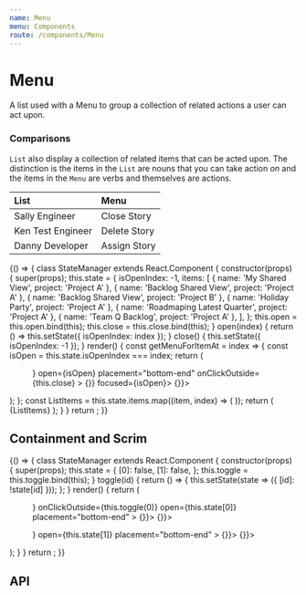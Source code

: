 ```yaml
---
name: Menu
menu: Components
route: /components/Menu
---
```



# Menu

A list used with a Menu to group a collection of related actions a user can act upon.

### Comparisons

`List` also display a collection of related items that can be acted upon.
The distinction is the items in the `List` are nouns that you can take action _on_
and the items in the `Menu` are verbs and themselves are actions.

| List              | Menu         |
| :---------------- | :----------- |
| Sally Engineer    | Close Story  |
| Ken Test Engineer | Delete Story |
| Danny Developer   | Assign Story |

<Playground>
  {() => {
    class StateManager extends React.Component {
      constructor(props) {
        super(props);
        this.state = {
          isOpenIndex: -1,
          items: [
            { name: 'My Shared View', project: 'Project A' },
            { name: 'Backlog Shared View', project: 'Project A' },
            { name: 'Backlog Shared View', project: 'Project B' },
            { name: 'Holiday Party', project: 'Project A' },
            { name: 'Roadmaping Latest Quarter', project: 'Project A' },
            { name: 'Team Q Backlog', project: 'Project A' },
          ],
        };
        this.open = this.open.bind(this);
        this.close = this.close.bind(this);
      }
      open(index) {
        return () => this.setState({ isOpenIndex: index });
      }
      close() {
        this.setState({ isOpenIndex: -1 });
      }
      render() {
        const getMenuForItemAt = index => {
          const isOpen = this.state.isOpenIndex === index;
          return (
            <Menu
              anchor={<IconButton icon={InfoIcon} onClick={this.open(index)} />}
              open={isOpen}
              placement="bottom-end"
              onClickOutside={this.close}
            >
              <List bordered>
                <List.Item onClick={() => {}} focused={isOpen}>
                  <List.ItemText primary="Action 1" />
                </List.Item>
                <List.Item onClick={() => {}}>
                  <List.ItemText primary="Action 2" />
                </List.Item>
              </List>
            </Menu>
          );
        };
        const ListItems = this.state.items.map((item, index) => (
          <List.Item key={index} secondaryAction={getMenuForItemAt(index)}>
            <List.ItemText primary={item.name} secondary={item.project} />
          </List.Item>
        ));
        return (
          <SpacedGroup xs={24}>
            <Paper>
              <List bordered>{ListItems}</List>
            </Paper>
          </SpacedGroup>
        );
      }
    }
    return <StateManager />;
  }}
</Playground>

## Containment and Scrim

<Playground data-test="containment">
  {() => {
    class StateManager extends React.Component {
      constructor(props) {
        super(props);
        this.state = {
          [0]: false,
          [1]: false,
        };
        this.toggle = this.toggle.bind(this);
      }
      toggle(id) {
        return () => {
          this.setState(state => ({ [id]: !state[id] }));
        };
      }
      render() {
        return (
          <SpacedGroup>
            <Menu
              disableContainment
              anchor={<IconButton icon={InfoIcon} onClick={this.toggle(0)} />}
              onClickOutside={this.toggle(0)}
              open={this.state[0]}
              placement="bottom-end"
            >
              <List bordered>
                <List.Item onClick={() => {}}>
                  <List.ItemText primary="Action 1" />
                </List.Item>
                <List.Item onClick={() => {}}>
                  <List.ItemText primary="Action 2" />
                </List.Item>
              </List>
            </Menu>
            <Menu
              disableContainment
              disableScrim
              anchor={<IconButton icon={InfoIcon} onClick={this.toggle(1)} />}
              open={this.state[1]}
              placement="bottom-end"
            >
              <List bordered>
                <List.Item onClick={() => {}}>
                  <List.ItemText primary="Action 1" />
                </List.Item>
                <List.Item onClick={() => {}}>
                  <List.ItemText primary="Action 2" />
                </List.Item>
              </List>
            </Menu>
          </SpacedGroup>
        );
      }
    }
    return <StateManager />;
  }}
</Playground>

## API

<PropsTable of={Menu} />
